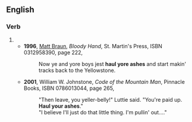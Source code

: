 {{see|haul someone's ashes}}
==English==
===Verb===
{{en-verb|hauls one's ashes|hauling one's ashes|hauled one's ashes|inf=to [[haul]] (one's) [[ashes]]}}
#{{rfdef}}
#*'''1996''', [[w:Matt Braun|Matt Braun]], ''Bloody Hand'', St. Martin's Press, ISBN 0312958390, page 222,
#*:Now ye and yore boys jest '''haul yore ashes''' and start makin' tracks back to the Yellowstone.
#*'''2001''', William W. Johnstone, ''Code of the Mountain Man'', Pinnacle Books, ISBN 0786013044, page 265,
#*:"Then leave, you yeller-belly!" Luttie said. "You're paid up. '''Haul your ashes'''."
#*:"I believe I'll just do that little thing. I'm pullin' out...."